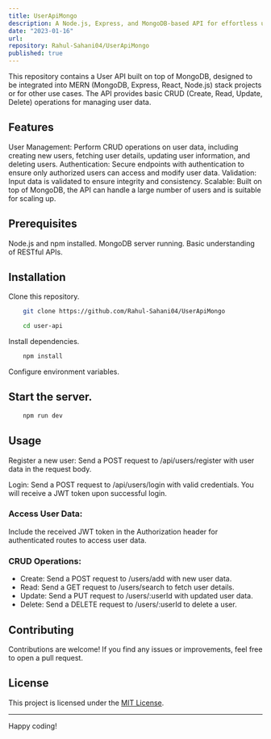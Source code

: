 ```yaml
---
title: UserApiMongo
description: A Node.js, Express, and MongoDB-based API for effortless user data management. Create, retrieve, update, and delete users with built-in authentication and authorization. Simplify user interactions while ensuring data security.
date: "2023-01-16"
url: 
repository: Rahul-Sahani04/UserApiMongo
published: true
---
```


This repository contains a User API built on top of MongoDB, designed to be integrated into MERN (MongoDB, Express, React, Node.js) stack projects or for other use cases. The API provides basic CRUD (Create, Read, Update, Delete) operations for managing user data.

## Features
User Management: Perform CRUD operations on user data, including creating new users, fetching user details, updating user information, and deleting users.
Authentication: Secure endpoints with authentication to ensure only authorized users can access and modify user data.
Validation: Input data is validated to ensure integrity and consistency.
Scalable: Built on top of MongoDB, the API can handle a large number of users and is suitable for scaling up.

## Prerequisites
Node.js and npm installed.
MongoDB server running.
Basic understanding of RESTful APIs.

## Installation
Clone this repository.

```bash
    git clone https://github.com/Rahul-Sahani04/UserApiMongo
```
```bash
    cd user-api
```

Install dependencies.
```bash
    npm install
```

Configure environment variables.

## Start the server.

```bash
    npm run dev
```

## Usage
Register a new user:
Send a POST request to /api/users/register with user data in the request body.

Login:
Send a POST request to /api/users/login with valid credentials. You will receive a JWT token upon successful login.

### Access User Data:
Include the received JWT token in the Authorization header for authenticated routes to access user data.

### CRUD Operations:

- Create: Send a POST request to /users/add with new user data.
- Read: Send a GET request to /users/search to fetch user details.
- Update: Send a PUT request to /users/:userId with updated user data.
- Delete: Send a DELETE request to /users/:userId to delete a user.

## Contributing
Contributions are welcome! If you find any issues or improvements, feel free to open a pull request.

## License
This project is licensed under the [MIT License](https://mit-license.org/).

---
Happy coding!
